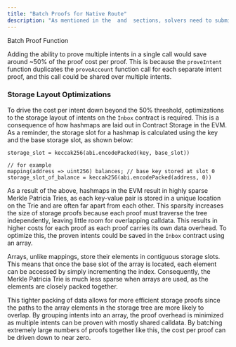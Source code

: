 ```yaml
---
title: "Batch Proofs for Native Route"
description: "As mentioned in the  and  sections, solvers need to submit proofs one at a time in order to prove the successful fulfillment of intents. This is inefficient."
---
```


Batch Proof Function

Adding the ability to prove multiple intents in a single call would save around \~50% of the proof cost per proof. This is because the `proveIntent` function duplicates the `proveAccount` function call for each separate intent proof, and this call could be shared over multiple intents.

### Storage Layout Optimizations

To drive the cost per intent down beyond the 50% threshold, optimizations to the storage layout of intents on the `Inbox` contract is required. This is a consequence of how hashmaps are laid out in Contract Storage in the EVM. As a reminder, the storage slot for a hashmap is calculated using the key and the base storage slot, as shown below:

```
storage_slot = keccak256(abi.encodePacked(key, base_slot))

// for example 
mapping(address => uint256) balances; // base key stored at slot 0
storage_slot_of_balance = keccak256(abi.encodePacked(address, 0))
```

As a result of the above, hashmaps in the EVM result in highly sparse Merkle Patricia Tries, as each key-value pair is stored in a unique location on the Trie and are often far apart from each other. This sparsity increases the size of storage proofs because each proof must traverse the tree independently, leaving little room for overlapping calldata. This results in higher costs for each proof as each proof carries its own data overhead. To optimize this, the proven intents could be saved in the `Inbox` contract using an array.

Arrays, unlike mappings, store their elements in contiguous storage slots. This means that once the base slot of the array is located, each element can be accessed by simply incrementing the index. Consequently, the Merkle Patricia Trie is much less sparse when arrays are used, as the elements are closely packed together.

This tighter packing of data allows for more efficient storage proofs since the paths to the array elements in the storage tree are more likely to overlap. By grouping intents into an array, the proof overhead is minimized as multiple intents can be proven with mostly shared calldata. By batching extremely large numbers of proofs together like this, the cost per proof can be driven down to near zero.